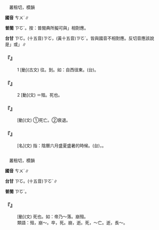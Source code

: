 
=={{ruby|徂|ㄘㄨˊ}}==

　叢租切，模韻

'''國音''' <rt>ㄘㄨˊ</rt>∥

'''普閩''' <rt>ㄗㆦˊ</rt>。按：普閩典所擬可與{{ruby|「|ㄘㄨˊ}}」相對應。

'''台甘''' <rt>ㄗㆦ</rt>。(十五音)<rt>ㄗㆦ</rt>，(黃十五音)<rt>ㄗㆦˋ</rt>。皆與國音不相對應。反切音應該說是{{ruby|「|ㄗㆦˊ}}」或{{ruby|「|ㄘㆦˊ}}」∥

    

==='''『{{ruby|徂|ㄘㄨˊ}}』'''===
:1  [動](古文) 往。到。如：自西徂東。(台){{ruby|西|ㄙㄞ}}{{ruby|爿|ㄅㄧㄥˊ}}{{ruby|到|ㄍㄠ˪}}{{ruby|東|ㄉㄤ}}{{ruby|爿|ㄅㄧㄥˊ}}。
    

==='''『{{ruby|徂|ㄘㄨˊ}}』'''===
:2  [動](文) ＝殂。死也。
    

==='''『{{ruby|徂|ㄘㄨˊ}}{{ruby|謝|ㄒㄧㄝˋ}}』'''===
: [動](文) ①死亡。②衰退。
    

==='''『{{ruby|徂|ㄘㄨˊ}}{{ruby|暑|ㄕㄨˇ}}』'''===
: [名](文) 指：陰曆六月盛夏盛暑的時候。(台){{ruby|六|ㄌㄚㆶ ͘}}{{ruby|月|ㆣㄨㆤㆷ ͘/ㆣㆤㆷ ͘}}{{ruby|暑|ㄙㄨˋ}}{{ruby|天|ㄊㄧㄢ}}，{{ruby|大|ㄉㄨㄚ˫}}{{ruby|熱|ㆡㄨㄚㆷ ͘/ㄌㄨㄚㆷ ͘}}{{ruby|丌|ㆤ}}{{ruby|天|ㄊㆪ}}{{ruby|氣|ㄎㄧ˪}}。
    

=={{ruby|殂|ㄘㄨˊ}}==

　叢租切，模韻

'''國音''' <rt>ㄘㄨˊ</rt>∥

'''台甘''' <rt>ㄗㆦ</rt>。(十五音)<rt>ㄗㆦˋ</rt>∥

'''普閩''' <rt>ㄗㆦˊ</rt>。

    

==='''『{{ruby|殂|ㄘㄨˊ}}』'''===
: [動](文) 死也。如：帝乃～落。崩殂。
:類語：殂，崩～。卒，死。崩，逝。死，～亡。逝，長～。
:
    

